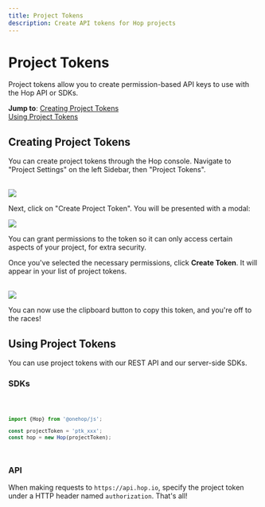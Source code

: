 ```yaml
---
title: Project Tokens
description: Create API tokens for Hop projects
---
```



# Project Tokens

Project tokens allow you to create permission-based API keys to use with the Hop API or SDKs.

**Jump to**:
[Creating Project Tokens](#creating-project-tokens)  
[Using Project Tokens](#using-project-tokens)

## Creating Project Tokens

You can create project tokens through the Hop console. Navigate to "Project Settings" on the left Sidebar, then "Project Tokens".<br/><br/>

<Bleed>
	<Image src={ptkDemo1} />
</Bleed>

Next, click on "Create Project Token". You will be presented with a modal:

<Bleed>
	<Image width={500} height={400} objectFit={'contain'} src={ptkDemo2} />
</Bleed>

You can grant permissions to the token so it can only access certain aspects of your project, for extra security.

Once you've selected the necessary permissions, click **Create Token**. It will appear in your list of project tokens.<br/><br/>

<Bleed>
	<Image src={ptkDemo3} />
</Bleed>

You can now use the clipboard button to copy this token, and you're off to the races!

## Using Project Tokens

You can use project tokens with our REST API and our server-side SDKs.

### SDKs

<Code>

```ts showLineNumbers
import {Hop} from '@onehop/js';

const projectToken = 'ptk_xxx';
const hop = new Hop(projectToken);
```

</Code>

### API

When making requests to `https://api.hop.io`, specify the project token under a HTTP header named `authorization`. That's all!

